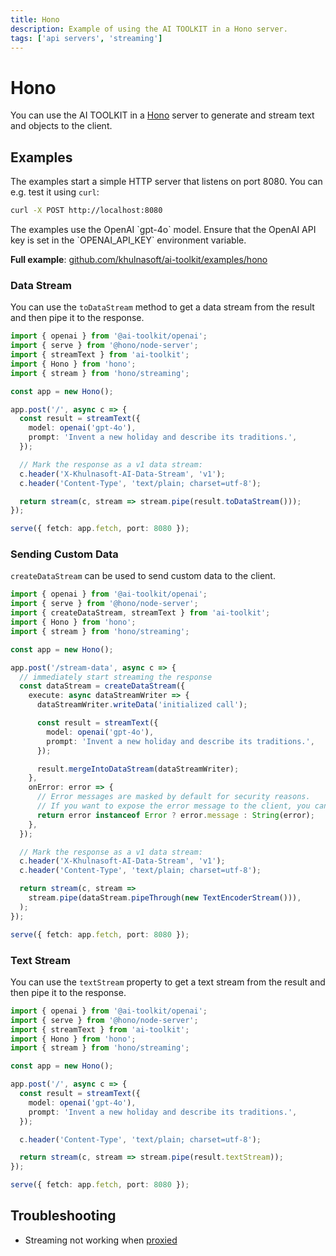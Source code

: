 ```yaml
---
title: Hono
description: Example of using the AI TOOLKIT in a Hono server.
tags: ['api servers', 'streaming']
---
```


# Hono

You can use the AI TOOLKIT in a [Hono](https://hono.dev/) server to generate and stream text and objects to the client.

## Examples

The examples start a simple HTTP server that listens on port 8080. You can e.g. test it using `curl`:

```bash
curl -X POST http://localhost:8080
```

<Note>
  The examples use the OpenAI `gpt-4o` model. Ensure that the OpenAI API key is
  set in the `OPENAI_API_KEY` environment variable.
</Note>

**Full example**: [github.com/khulnasoft/ai-toolkit/examples/hono](https://github.com/khulnasoft/ai-toolkit/tree/main/examples/hono)

### Data Stream

You can use the `toDataStream` method to get a data stream from the result and then pipe it to the response.

```ts filename='index.ts'
import { openai } from '@ai-toolkit/openai';
import { serve } from '@hono/node-server';
import { streamText } from 'ai-toolkit';
import { Hono } from 'hono';
import { stream } from 'hono/streaming';

const app = new Hono();

app.post('/', async c => {
  const result = streamText({
    model: openai('gpt-4o'),
    prompt: 'Invent a new holiday and describe its traditions.',
  });

  // Mark the response as a v1 data stream:
  c.header('X-Khulnasoft-AI-Data-Stream', 'v1');
  c.header('Content-Type', 'text/plain; charset=utf-8');

  return stream(c, stream => stream.pipe(result.toDataStream()));
});

serve({ fetch: app.fetch, port: 8080 });
```

### Sending Custom Data

`createDataStream` can be used to send custom data to the client.

```ts filename='index.ts' highlight="10-13,20"
import { openai } from '@ai-toolkit/openai';
import { serve } from '@hono/node-server';
import { createDataStream, streamText } from 'ai-toolkit';
import { Hono } from 'hono';
import { stream } from 'hono/streaming';

const app = new Hono();

app.post('/stream-data', async c => {
  // immediately start streaming the response
  const dataStream = createDataStream({
    execute: async dataStreamWriter => {
      dataStreamWriter.writeData('initialized call');

      const result = streamText({
        model: openai('gpt-4o'),
        prompt: 'Invent a new holiday and describe its traditions.',
      });

      result.mergeIntoDataStream(dataStreamWriter);
    },
    onError: error => {
      // Error messages are masked by default for security reasons.
      // If you want to expose the error message to the client, you can do so here:
      return error instanceof Error ? error.message : String(error);
    },
  });

  // Mark the response as a v1 data stream:
  c.header('X-Khulnasoft-AI-Data-Stream', 'v1');
  c.header('Content-Type', 'text/plain; charset=utf-8');

  return stream(c, stream =>
    stream.pipe(dataStream.pipeThrough(new TextEncoderStream())),
  );
});

serve({ fetch: app.fetch, port: 8080 });
```

### Text Stream

You can use the `textStream` property to get a text stream from the result and then pipe it to the response.

```ts filename='index.ts' highlight="17"
import { openai } from '@ai-toolkit/openai';
import { serve } from '@hono/node-server';
import { streamText } from 'ai-toolkit';
import { Hono } from 'hono';
import { stream } from 'hono/streaming';

const app = new Hono();

app.post('/', async c => {
  const result = streamText({
    model: openai('gpt-4o'),
    prompt: 'Invent a new holiday and describe its traditions.',
  });

  c.header('Content-Type', 'text/plain; charset=utf-8');

  return stream(c, stream => stream.pipe(result.textStream));
});

serve({ fetch: app.fetch, port: 8080 });
```

## Troubleshooting

- Streaming not working when [proxied](/docs/troubleshooting/streaming-not-working-when-proxied)
